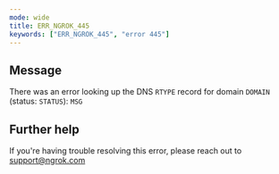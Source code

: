 ```yaml
---
mode: wide
title: ERR_NGROK_445
keywords: ["ERR_NGROK_445", "error 445"]
---
```


## Message

There was an error looking up the DNS `RTYPE` record for domain `DOMAIN` (status: `STATUS`): `MSG`

## Further help

If you're having trouble resolving this error, please reach out to [support@ngrok.com](mailto:support@ngrok.com?subject=Help%20with%20ERR_NGROK_445)
